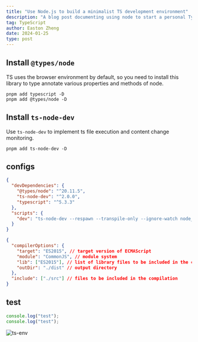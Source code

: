 ```yaml
---
title: "Use Node.js to build a minimalist TS development environment"
description: "A blog post documenting using node to start a personal TypeScript development env"
tag: TypeScript
author: Easton Zheng
date: 2024-01-25
type: post
---
```


## Install `@types/node`

TS uses the browser environment by default, so you need to install this library to type annotate
various properties and methods of node.

```shell
pnpm add typescript -D
pnpm add @types/node -D
```

## Install `ts-node-dev`

Use `ts-node-dev` to implement ts file execution and content change monitoring.

```shell
pnpm add ts-node-dev -D
```

## configs

```json filename="package.json"
{
  "devDependencies": {
    "@types/node": "^20.11.5",
    "ts-node-dev": "^2.0.0",
    "typescript": "^5.3.3"
  },
  "scripts": {
    "dev": "ts-node-dev --respawn --transpile-only --ignore-watch node_modules src/index.ts"
  }
}
```

```json filename="tsconfig.json"
{
  "compilerOptions": {
    "target": "ES2015", // target version of ECMAScript
    "module": "CommonJS", // module system
    "lib": ["ES2015"], // list of library files to be included in the compilation
    "outDir": "./dist" // output directory
  },
  "include": ["./src"] // files to be included in the compilation
}
```

## test

```ts filename="src/index.ts"
console.log("test");
console.log("test");
```

![ts-env](./(images)/ts-env.png)
